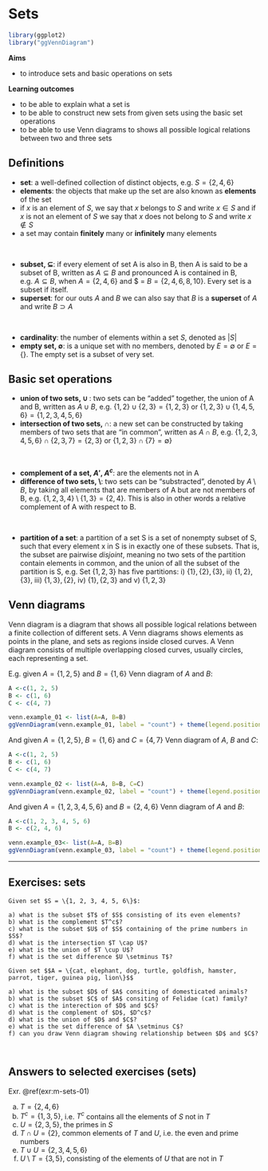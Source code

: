 # Sets

```r
library(ggplot2)
library("ggVennDiagram")
```


**Aims**

- to introduce sets and basic operations on sets

**Learning outcomes**

- to be able to explain what a set is
- to be able to construct new sets from given sets using the basic set operations
- to be able to use Venn diagrams to shows all possible logical relations between two and three sets

## Definitions

- **set**: a well-defined collection of distinct objects, e.g. $S = \{2, 4, 6\}$
- **elements**:  the objects that make up the set are also known as **elements** of the set
- if $x$ is an element of $S$, we say that $x$ belongs to $S$ and write $x \in S$ and if $x$ is not an element of $S$ we say that $x$ does not belong to $S$ and write $x \notin S$
- a set may contain **finitely** many or **infinitely** many elements

<br />

- **subset, $\subseteq$**: if every element of set A is also in B, then A is said to be a subset of B, written as $A \subseteq B$ and pronounced A is contained in B, e.g. $A \subseteq B$, when $A = \{2, 4, 6\}$ and $ = $B = \{2, 4, 6, 8, 10\}$. Every set is a subset if itself.
- **superset**: for our outs $A$ and $B$ we can also say that $B$ is a **superset** of $A$ and write $B \supset A$

<br />

- **cardinality**: the number of elements within a set $S$, denoted as $|S|$
- **empty set, $\emptyset$**: is a unique set with no members, denoted by $E = \emptyset$ or $E = \{\}$. The empty set is a subset of very set.

## Basic set operations

- **union of two sets, $\cup$ **: two sets can be "added" together, the union of A and B, written as $A \cup B$, e.g. $\{1, 2\} \cup \{2, 3\} = \{1, 2, 3\}$ or $\{1, 2, 3\} \cup \{1, 4, 5, 6\} = \{1, 2, 3, 4, 5, 6\}$
- **intersection of two sets, $\cap$**: a new set can be constructed by taking members of two sets that are "in common", written as $A \cap B$, e.g. $\{1, 2, 3, 4, 5, 6\} \cap \{2, 3, 7\} = \{2, 3\}$ or $\{1, 2, 3\} \cap \{7 \} = \emptyset \}$

<br/>

- **complement of a set, $A'$, $A^c$**: are the elements not in A
- **difference of two sets, $\setminus$**: two sets can be "substracted", denoted by $A \setminus B$, by taking all elements that are members of A but are not members of B, e.g. $\{1, 2, 3, 4\} \setminus \{1, 3\} = \{2, 4\}$. This is also in other words a relative complement of A with respect to B.

<br/>

- **partition of a set**: a partition of a set S is a set of nonempty subset of S, such that every element x in S is in exactly one of these subsets. That is, the subset are pairwise *disjoint*, meaning no two sets of the partition contain elements in common, and the union of all the subset of the partition is S, e.g. Set $\{1, 2, 3\}$ has five partitions: i) $\{1\}, \{2\}, \{3\}$, ii) $\{1, 2\}, \{3\}$, iii) $\{1,3\}, \{2\}$, iv) $\{1\}, \{2, 3\}$ and v) $\{1,2,3\}$

## Venn diagrams

Venn diagram is a diagram that shows all possible logical relations between a finite collection of different sets. A Venn diagrams shows elements as points in the plane, and sets as regions inside closed curves. A Venn diagram consists of multiple overlapping closed curves, usually circles, each representing a set. 

E.g. given $A = \{1, 2, 5\}$ and $B = \{1, 6\}$ Venn diagram of $A$ and $B$:

```r

A <-c(1, 2, 5)
B <- c(1, 6)
C <- c(4, 7)

venn.example_01 <- list(A=A, B=B)
ggVennDiagram(venn.example_01, label = "count") + theme(legend.position="none")

```

And given $A = \{1, 2, 5\}$, $B = \{1, 6\}$ and $C= \{4, 7\}$ Venn diagram of $A$, $B$ and $C$:
```r
A <-c(1, 2, 5)
B <- c(1, 6)
C <- c(4, 7)

venn.example_02 <- list(A=A, B=B, C=C)
ggVennDiagram(venn.example_02, label = "count") + theme(legend.position="none")

```


And  given $A = \{1, 2, 3, 4, 5, 6\}$ and $B= \{2, 4, 6\}$ Venn diagram of $A$ and $B$:
```r
A <-c(1, 2, 3, 4, 5, 6)
B <- c(2, 4, 6)

venn.example_03<- list(A=A, B=B)
ggVennDiagram(venn.example_03, label = "count") + theme(legend.position="none")

```

------
## Exercises: sets

```exercise

Given set $S = \{1, 2, 3, 4, 5, 6\}$:
  
a) what is the subset $T$ of $S$ consisting of its even elements?
b) what is the complement $T^c$? 
c) what is the subset $U$ of $S$ containing of the prime numbers in $S$?
d) what is the intersection $T \cap U$? 
e) what is the union of $T \cup U$?
f) what is the set difference $U \setminus T$?

```

```exercise

Given set $$A = \{cat, elephant, dog, turtle, goldfish, hamster, parrot, tiger, guinea pig, lion\}$$
  
a) what is the subset $D$ of $A$ consiting of domesticated animals?
b) what is the subset $C$ of $A$ consiting of Felidae (cat) family?
c) what is the interection of $D$ and $C$?
d) what is the complement of $D$, $D^c$?
d) what is the union of $D$ and $C$?
e) what is the set difference of $A \setminus C$?
f) can you draw Venn diagram showing relationship between $D$ and $C$?
  
  
```


## Answers to selected exercises (sets) {-}

Exr. \@ref(exr:m-sets-01)

a) $T = \{2, 4, 6\}$ 
b) $T^c = \{1, 3, 5\}$, i.e. $T^c$ contains all the elements of $S$ not in $T$
c) $U = \{2, 3, 5\}$, the primes in $S$
d) $T \cap U = \{2\}$, common elements of $T$ and $U$, i.e. the even and prime numbers
e) $T \cup U = \{2, 3, 4, 5, 6\}$
f) $U \setminus T = \{3, 5\}$, consisting of the elements of $U$ that are not in $T$
